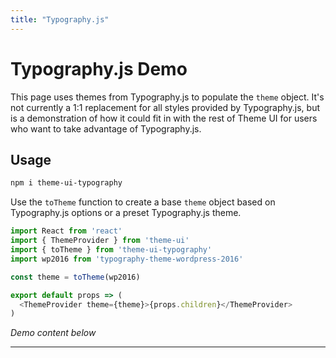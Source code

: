 ```yaml
---
title: "Typography.js"
---
```




# Typography.js Demo

This page uses themes from Typography.js to populate the `theme` object.
It's not currently a 1:1 replacement for all styles provided by Typography.js,
but is a demonstration of how it could fit in with the rest of Theme UI for users who
want to take advantage of Typography.js.

## Usage

```sh
npm i theme-ui-typography
```

Use the `toTheme` function to create a base `theme` object based on Typography.js options or a preset Typography.js theme.

```js
import React from 'react'
import { ThemeProvider } from 'theme-ui'
import { toTheme } from 'theme-ui-typography'
import wp2016 from 'typography-theme-wordpress-2016'

const theme = toTheme(wp2016)

export default props => (
  <ThemeProvider theme={theme}>{props.children}</ThemeProvider>
)
```

_Demo content below_

---

<Lorem />
